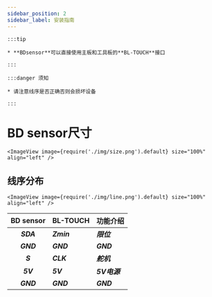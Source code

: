 ```yaml
---
sidebar_position: 2
sidebar_label: 安装指南
---
```



    :::tip

    * **BDsensor**可以直接使用主板和工具板的**BL-TOUCH**接口

    :::

    :::danger 须知

    * 请注意线序是否正确否则会损坏设备

    :::

# BD sensor尺寸


    <ImageView image={require('./img/size.png').default} size="100%" align="left" />

## 线序分布

    <ImageView image={require('./img/line.png').default} size="100%" align="left" />

|      BD sensor    |  BL-TOUCH  |  功能介绍 |
| :---------------: | :--------- |:--------- |
|    ***SDA***    | ***Zmin*** | ***限位***  |
|    ***GND***    | ***GND***  | ***GND*** |
|    ***S***      | ***CLK***  | ***舵机***  |
|    ***5V***     | ***5V***   | ***5V电源***  |
|    ***GND***    | ***GND***  | ***GND***  |



